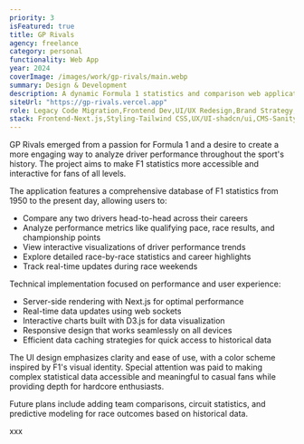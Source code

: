 ```yaml
---
priority: 3
isFeatured: true
title: GP Rivals
agency: freelance
category: personal
functionality: Web App
year: 2024
coverImage: /images/work/gp-rivals/main.webp
summary: Design & Development
description: A dynamic Formula 1 statistics and comparison web application that allows fans to analyze and compare F1 drivers' performance across seasons. Features interactive visualizations, head-to-head driver comparisons, and real-time race statistics updates.
siteUrl: "https://gp-rivals.vercel.app"
role: Legacy Code Migration,Frontend Dev,UI/UX Redesign,Brand Strategy,Identity Design,Marketing System
stack: Frontend-Next.js,Styling-Tailwind CSS,UX/UI-shadcn/ui,CMS-Sanity,Marketing-Sendgrid
---
```


GP Rivals emerged from a passion for Formula 1 and a desire to create a more engaging way to analyze driver performance throughout the sport's history. The project aims to make F1 statistics more accessible and interactive for fans of all levels.

The application features a comprehensive database of F1 statistics from 1950 to the present day, allowing users to:

- Compare any two drivers head-to-head across their careers
- Analyze performance metrics like qualifying pace, race results, and championship points
- View interactive visualizations of driver performance trends
- Explore detailed race-by-race statistics and career highlights
- Track real-time updates during race weekends

Technical implementation focused on performance and user experience:

- Server-side rendering with Next.js for optimal performance
- Real-time data updates using web sockets
- Interactive charts built with D3.js for data visualization
- Responsive design that works seamlessly on all devices
- Efficient data caching strategies for quick access to historical data

The UI design emphasizes clarity and ease of use, with a color scheme inspired by F1's visual identity. Special attention was paid to making complex statistical data accessible and meaningful to casual fans while providing depth for hardcore enthusiasts.

Future plans include adding team comparisons, circuit statistics, and predictive modeling for race outcomes based on historical data.

xxx
